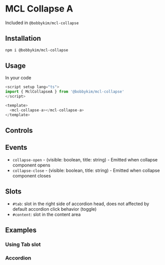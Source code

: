 
<Meta of={Stories} />

# MCL Collapse A

Included in `@bobbykim/mcl-collapse`

## Installation

```sh
npm i @bobbykim/mcl-collapse
```

## Usage

In your code

```js
<script setup lang="ts">
import { MclCollapseA } from '@bobbykim/mcl-collapse'
</script>

<template>
  <mcl-collapse-a></mcl-collapse-a>
</template>
```

<Canvas of={Stories.MclCollapseAExample} />

## Controls

<Controls of={Stories.MclCollapseAExample} />

## Events

- `collapse-open` - (visible: boolean, title: string) - Emitted when collapse component opens
- `collapse-close` - (visible: boolean, title: string) - Emitted when collapse component closes

## Slots

- `#tab`: slot in the right side of accordion head, does not affected by default accordion click behavior (toggle)
- `#content`: slot in the content area

## Examples

### Using Tab slot

<Canvas of={Stories.MclCollapseAExample2} />

### Accordion

<Canvas of={Stories.AccordionExample} />
